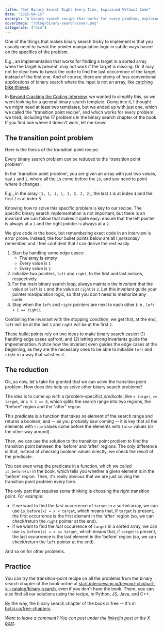 ```yaml
---
title: "Get Binary Search Right Every Time, Explained Without Code"
date: "2025-04-15"
excerpt: "A binary search recipe that works for every problem, explained without code."
coverImage: "/blog/binary-search/cover.png"
categories: ["dsa"]
---
```


One of the things that makes binary search tricky to implement is that you usually need to tweak the pointer manipulation logic in subtle ways based on the specifics of the problem.

E.g., an implementation that works for finding a target in a sorted array when the target is present, may not work if the target is missing. Or, it may not be clear how to tweak the code to find the last occurrence of the target instead of the first one. And of course, there are plenty of less conventional applications of binary search where the input is not an array, like [catching bike thieves](https://x.com/AlecStapp/status/1728953538301345889).

In [Beyond Cracking the Coding Interview](https://www.amazon.com/dp/195570600X), we wanted to simplify this, so we went looking for a general binary search template. Going into it, I thought we might need at least two templates, but we ended up with just one, which we called the "transition point recipe", and which works for every problem we tried, including the 17 problems in the binary search chapter of the book. If you find one where it doesn't work, let me know!

## The transition point problem

Here is the thesis of the transition point recipe:

<Callout>
  Every binary search problem can be reduced to the 'transition point problem'.
</Callout>

In the 'transition point problem', you are given an array with just two values, say `1` and `2`, where all the `1`s come before the `2`s, and you need to point where it changes.

E.g., in the array `[1, 1, 1, 1, 1, 2, 2, 2]`, the last `1` is at index `4` and the first `2` is at index `5`.

Knowing how to solve this specific problem is key to our recipe. The specific binary search implementation is not important, but there is an invariant we can follow that makes it quite easy: ensure that the left pointer is always at a `1` and the right pointer is always at a `2`.

We give code in the book, but remembering exact code in an interview is error prone. Instead, the four bullet points below are all I _personally_ remember, and I feel confident that I can derive the rest easily.

1. Start by handling some edge cases:
   - The array is empty
   - Every value is `1`
   - Every value is `2`
2. Initialize two pointers, `left` and `right`, to the first and last indices, respectively.
3. For the main binary search loop, always maintain the _invariant_ that the value at `left` is `1` and the value at `right` is `2`. Let this invariant guide your pointer manipulation logic, so that you don't need to memorize any code.
4. Stop when the `left` and `right` pointers are next to each other (i.e., `left + 1 == right`).

Combining the invariant with the stopping condition, we get that, at the end, `left` will be at the last `1` and `right` will be at the first `2`.

These bullet points rely on two ideas to make binary search easier: (1) handling edge cases upfront, and (2) letting strong invariants guide the implementation. Notice how the invariant even guides the edge cases at the beginning, as they are the necessary ones to be able to initialize `left` and `right` in a way that satisfies it.

## The reduction

Ok, so now, let's take for granted that we can solve the transition point problem. How does this help us solve other binary search problems?

The idea is to come up with a (problem-specific) _predicate_, like `< target`, `>= target`, or `x % 2 == 0`, which splits the search range into two regions, the "before" region and the "after" region.

This predicate is a function that takes an element of the search range and returns a boolean, and -- as you probably saw coming -- it is key that all the elements with `true` values come before the elements with `false` values (or the other way around).

Then, we can use the solution to the transition point problem to find the transition point between the 'before' and 'after' regions. The only difference is that, instead of checking boolean values directly, we check the result of the predicate.

You can even wrap the predicate in a function, which we called `is_before(x)` in the book, which tells you whether a given element is in the 'before' region. Then, it's really obvious that we are just solving the transition point problem every time.

The only part that requires some thinking is choosing the right transition point. For example:

- if we want to find the _first_ occurrence of `target` in a sorted array, we can use `is_before(x) = x < target`, which means that, if `target` is present, the first occurrence is the first element in the 'after' region (so, we can check/return the `right` pointer at the end).
- if we want to find the _last_ occurrence of `target` in a sorted array, we can use `is_before(x) = x <= target`, which means that, if `target` is present, the last occurrence is the last element in the 'before' region (so, we can check/return the `left` pointer at the end).

And so on for other problems.

<BlogImage
  src="/blog/binary-search/meme.png"
  alt="Binary search recipe"
  width="50%"
/>

## Practice

You can try the transition-point recipe on all the problems from the binary search chapter of the book online at [start.interviewing.io/beyond-ctci/part-vii-catalog/binary-search](https://start.interviewing.io/beyond-ctci/part-vii-catalog/binary-search), even if you don't have the book. There, you can also find all our solutions using the recipe, in Python, JS, Java, and C++.

By the way, the binary search chapter of the book is free -- it's in [bctci.co/free-chapters](https://bctci.co/free-chapters).

_Want to leave a comment? You can post under the [linkedin post](https://www.linkedin.com/posts/nilmamano_get-binary-search-right-every-time-explained-activity-7319072161481084932-74ga?utm_source=share&utm_medium=member_desktop&rcm=ACoAAC6jqIwBADV70xmTEpmkxbAnN_32mssoxA8) or the [X post](https://x.com/Nil053/status/1913316583298011224)._
